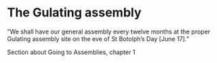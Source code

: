 # The Gulating assembly

“We shall have our general assembly every twelve months at the proper Gulating assembly site on the eve of St Botolph’s Day [June 17].”

Section about Going to Assemblies, chapter 1
